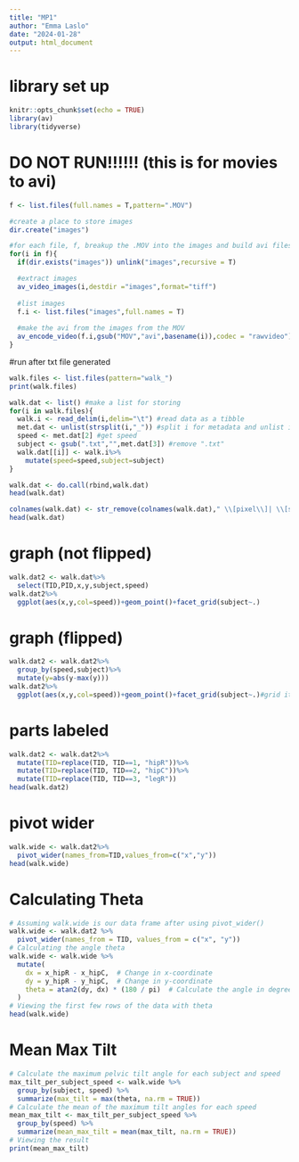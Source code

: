 ```yaml
---
title: "MP1"
author: "Emma Laslo"
date: "2024-01-28"
output: html_document
---
```


# library set up
```r
knitr::opts_chunk$set(echo = TRUE)
library(av)
library(tidyverse)

```

# DO NOT RUN!!!!!! (this is for movies to avi)
```r
f <- list.files(full.names = T,pattern=".MOV")

#create a place to store images
dir.create("images")

#for each file, f, breakup the .MOV into the images and build avi files
for(i in f){
  if(dir.exists("images")) unlink("images",recursive = T)

  #extract images
  av_video_images(i,destdir ="images",format="tiff")
  
  #list images
  f.i <- list.files("images",full.names = T)
  
  #make the avi from the images from the MOV
  av_encode_video(f.i,gsub("MOV","avi",basename(i)),codec = "rawvideo")
}
```


#run after txt file generated
```r
walk.files <- list.files(pattern="walk_")
print(walk.files)

walk.dat <- list() #make a list for storing
for(i in walk.files){
  walk.i <- read_delim(i,delim="\t") #read data as a tibble
  met.dat <- unlist(strsplit(i,"_")) #split i for metadata and unlist it
  speed <- met.dat[2] #get speed
  subject <- gsub(".txt","",met.dat[3]) #remove ".txt" 
  walk.dat[[i]] <- walk.i%>%
    mutate(speed=speed,subject=subject)
}

walk.dat <- do.call(rbind,walk.dat)
head(walk.dat)

colnames(walk.dat) <- str_remove(colnames(walk.dat)," \\[pixel\\]| \\[sec\\]")
head(walk.dat)
```
# graph (not flipped)
```r
walk.dat2 <- walk.dat%>%
  select(TID,PID,x,y,subject,speed)
walk.dat2%>%
  ggplot(aes(x,y,col=speed))+geom_point()+facet_grid(subject~.)

```

# graph (flipped)
```r
walk.dat2 <- walk.dat2%>%
  group_by(speed,subject)%>%
  mutate(y=abs(y-max(y)))
walk.dat2%>%
  ggplot(aes(x,y,col=speed))+geom_point()+facet_grid(subject~.)#grid it with columns = to speed

```

# parts labeled
```r
walk.dat2 <- walk.dat2%>%
  mutate(TID=replace(TID, TID==1, "hipR"))%>%
  mutate(TID=replace(TID, TID==2, "hipC"))%>%
  mutate(TID=replace(TID, TID==3, "legR"))
head(walk.dat2)
```

# pivot wider
```r
walk.wide <- walk.dat2%>%
  pivot_wider(names_from=TID,values_from=c("x","y"))
head(walk.wide)
```

# Calculating Theta
```r
# Assuming walk.wide is our data frame after using pivot_wider()
walk.wide <- walk.dat2 %>%
  pivot_wider(names_from = TID, values_from = c("x", "y"))
# Calculating the angle theta
walk.wide <- walk.wide %>%
  mutate(
    dx = x_hipR - x_hipC,  # Change in x-coordinate
    dy = y_hipR - y_hipC,  # Change in y-coordinate
    theta = atan2(dy, dx) * (180 / pi)  # Calculate the angle in degrees
  )
# Viewing the first few rows of the data with theta
head(walk.wide)
```

# Mean Max Tilt
```r
# Calculate the maximum pelvic tilt angle for each subject and speed
max_tilt_per_subject_speed <- walk.wide %>%
  group_by(subject, speed) %>%
  summarize(max_tilt = max(theta, na.rm = TRUE))
# Calculate the mean of the maximum tilt angles for each speed
mean_max_tilt <- max_tilt_per_subject_speed %>%
  group_by(speed) %>%
  summarize(mean_max_tilt = mean(max_tilt, na.rm = TRUE))
# Viewing the result
print(mean_max_tilt)

```
